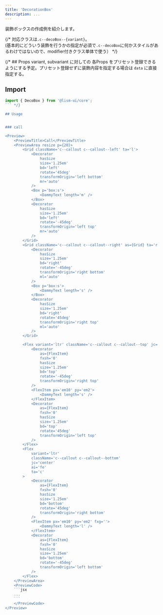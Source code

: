 ```yaml
---
title: 'DecorationBox'
description: ...
---
```



装飾ボックスの作成例を紹介します。


{/* 対応クラスは`.c--decoBox--{variant}`。  
(基本的にどういう装飾を行うかの指定が必須で`.c--decoBox`に何かスタイルがあるわけではないので、modifier付きクラス単体で使う） */}


{/* ## Props
variant, subvariant に対しての 各Props をプリセット登録できるようにする予定。プリセット登録せずに装飾内容を指定する場合は `data` に直接指定する。

## Import

```js
import { DecoBox } from '@lism-ui/core';
``` */}

## Usage


### call

<Preview>
	<PreviewTitle>Call</PreviewTitle>
	<PreviewArea resize p={20}>
		<Grid className='c--callout c--callout--left' ta='l'>
			<Decorator
				hasSize
				size='1.25em'
				bd='left'
				rotate='45deg'
				transformOrigin='left bottom'
				mr='auto'
			/>
			<Box p='box:s'>
				<DammyText length='m' />
			</Box>
			<Decorator
				hasSize
				size='1.25em'
				bd='left'
				rotate='-45deg'
				transformOrigin='left top'
				mr='auto'
			/>
		</Grid>
		<Grid className='c--callout c--callout--right' as={Grid} ta='r'>
			<Decorator
				hasSize
				size='1.25em'
				bd='right'
				rotate='-45deg'
				transformOrigin='right bottom'
				ml='auto'
			/>
			<Box p='box:s'>
				<DammyText length='s' />
			</Box>
			<Decorator
				hasSize
				size='1.25em'
				bd='right'
				rotate='45deg'
				transformOrigin='right top'
				ml='auto'
			/>
		</Grid>

		<Flex variant='ltr' className='c--callout c--callout--top' jc='center' ta='c'>
			<Decorator
				as={FlexItem}
				fxsh='0'
				hasSize
				size='1.25em'
				bd='top'
				rotate='-45deg'
				transformOrigin='right top'
			/>
			<FlexItem px='em10' py='em2'>
				<DammyText length='s' />
			</FlexItem>
			<Decorator
				as={FlexItem}
				fxsh='0'
				hasSize
				size='1.25em'
				bd='top'
				rotate='45deg'
				transformOrigin='left top'
			/>
		</Flex>
		<Flex
			variant='ltr'
			className='c--callout c--callout--bottom'
			jc='center'
			ai='fe'
			ta='c'
		>
			<Decorator
				as={FlexItem}
				fxsh='0'
				hasSize
				size='1.25em'
				bd='bottom'
				rotate='45deg'
				transformOrigin='right bottom'
			/>
			<FlexItem px='em10' py='em2' fxg=''>
				<DammyText length='l' />
			</FlexItem>
			<Decorator
				as={FlexItem}
				fxsh='0'
				hasSize
				size='1.25em'
				bd='bottom'
				rotate='-45deg'
				transformOrigin='left bottom'
			/>
		</Flex>
	</PreviewArea>
	<PreviewCode>
	```jsx
	...
	```
	</PreviewCode>
</Preview>

